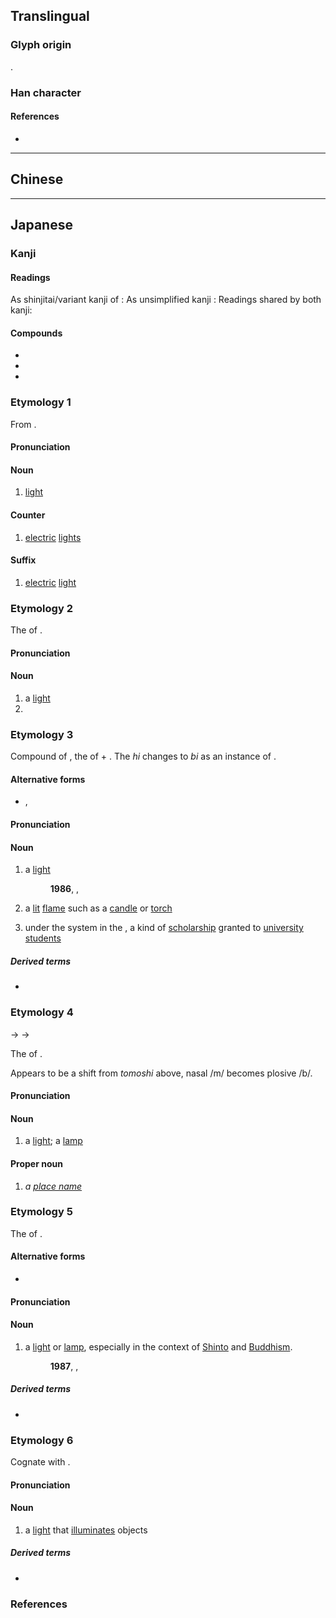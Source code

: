 {{also|燈}}
{{character info/new}}
==Translingual==
{{ja-forms|[[灯]]|[[灯]]|[[燈]]}}

===Glyph origin===
{{Han compound|火|丁|c1=s|c2=p|ls=psc}}.

===Han character===
{{Han char|rn=86|rad=火|as=02|sn=6|four=|canj=FMN|ids=⿰火丁}}

====References====
* {{Han ref|kx=0665.060|dkj=18855|dj=1075.030|hdz=32188.030|uh=706F|ud=28783}}

----

==Chinese==
{{zh-see|燈}}

----

==Japanese==

===Kanji===
{{ja-kanji|grade=4|kyu=燈|rs=火02}}

====Readings====
As shinjitai/variant kanji of {{ja-l|燈}}:
{{ja-readings
|goon=とう
|kanon=とう
|kanyoon=とん
}}
As unsimplified kanji {{ja-l||灯}}:
{{ja-readings
|goon=ちょう<ちやう
|kanon=てい
|toon=ちん
}}
Readings shared by both kanji:
{{ja-readings
|kun=あかし-, あか-り, とぼ-し, とぼ-す, とぼ-る, とも-し, ともしび-, とも-す, とも-る, ひ-, ほ-
|nanori=
}}

====Compounds====
{{der-top|Compounds}}
* {{ja-r|灯%籠|とう%ろう}}
* {{ja-r|幻%灯|げん%とう}}
* {{ja-r|提%灯|ちょう%ちん}}
{{der-bottom}}

===Etymology 1===
{{ja-kanjitab|とう|yomi=o}}
From {{der|ja|ltc|sort=|-}} {{ltc-l|燈}}.

====Pronunciation====
{{ja-pron|y=o|とう|acc=1|acc_ref=DJR}}

====Noun====
{{ja-noun|kyu=燈|とう}}

# [[light]]

====Counter====
{{ja-pos|counter|kyu=燈|とう}}

# [[electric]] [[light]]s

====Suffix====
{{ja-pos|suffix|kyu=燈|とう}}

# [[electric]] [[light]]

===Etymology 2===
{{ja-kanjitab|ともし|yomi=k}}
The {{m|ja|連用形|tr=ren'yōkei||stem or continuative form}} of {{m|ja|点す|tr=tomosu||to [[light]]}}.

====Pronunciation====
{{ja-pron|y=k|ともし|acc=0|acc2=3|acc_ref=DJR|acc2_ref=DJR}}

====Noun====
{{ja-noun|kyu=燈|ともし}}

# a [[light]]
# {{altspelling|lang=ja|照射||a [[torch]] used to [[bait]] [[deer]]}}

===Etymology 3===
{{ja-kanjitab|ともしび|yomi=k}}
Compound of {{m|ja|点し|tr=tomoshi}}, the {{m|ja|連用形|tr=ren'yōkei||stem or continuative form}} of {{m|ja|点す|tr=tomosu||to [[light]]}} + {{m|ja|火|tr=hi||[[fire]]}}. The ''hi'' changes to ''bi'' as an instance of {{rendaku|sort=ともしひ}}.

====Alternative forms====
* {{ja-l|灯火}}, {{ja-l|燭}}

====Pronunciation====
{{ja-pron|y=k|ともしび|acc=0|acc2=3|acc_ref=DJR|acc2_ref=DJR}}

====Noun====
{{ja-noun|kyu=燈|ともしび}}

# a [[light]]
#: '''1986''', {{w2|ja|井上あずみ}}, {{w2|ja|pref=「|suf=」|君をのせて}}
#:: {{ja-usex|[...]　[[君]]を[[隠す|かくして]]　[[輝く]][[瞳]][[煌めく|きらめく]] '''灯'''　[[地球]]は[[回る|まわる]]君を[[乗せる|のせて]]　[...]|[...]　きみ を かくして　かがやく ひとみ きらめく '''ともしび'''　ちきゅう は まわる きみ を のせて　[...]|rom=...kimi o kakushite, kagayaku hitomi kirameku '''tomoshibi''', chikyū wa mawaru kimi wo nosete, ...|sort=ともしひ}}
# a [[lit]] [[flame]] such as a [[candle]] or [[torch]]
# {{lb|ja|sort=ともしび|historical|obsolete}} under the {{w|Ritsuryō}} system in the {{w|Heian period}}, a kind of [[scholarship]] granted to [[university]] [[student]]s

=====Derived terms=====
* {{ja-r|灯%消えんとして光を増す|ともしび% きえん として ひかり を ます}}

===Etymology 4===
{{ja-kanjitab|とぼし|yomi=k}}
{{IPAchar|/tomosi/}} → {{IPAchar|/tobosi/}} → {{IPAchar|/toboɕi/}}

The {{m|ja|連用形|tr=ren'yōkei||stem or continuative form}} of {{m|ja|点す|tr=tobosu||to [[light]]|pos=archaic}}.

Appears to be a shift from ''tomoshi'' above, nasal /m/ becomes plosive /b/.

====Pronunciation====
{{ja-pron|y=k|とぼし|acc=0|acc2=3|acc_ref=DJR|acc2_ref=DJR}}

====Noun====
{{ja-noun|kyu=燈|とぼし}}

# {{lb|ja|archaic|sort=とほし}} a [[light]]; a [[lamp]]

====Proper noun====
{{ja-pos|proper|とぼし}}

# ''a [[place name]]''

===Etymology 5===
{{ja-kanjitab|あかし|yomi=k}}
The {{m|ja|連用形|tr=ren'yōkei||stem or continuative form}} of {{m|ja|明かす|tr=akasu||to [[pass]]}}.

====Alternative forms====
* {{ja-l|明かし}}

====Pronunciation====
{{ja-pron|y=k|あかし|acc=0|acc_ref=DJR}}

====Noun====
{{ja-noun|kyu=燈|あかし}}
# a [[light]] or [[lamp]], especially in the context of [[Shinto]] and [[Buddhism]].
#: '''1987''', {{w2|ja|坂本冬美}}, {{w2|ja|pref=「|suf=」|あばれ太鼓}}
#:: {{ja-usex|[[櫓%太%鼓]]の'''灯'''が[[揺れる|ゆれて]][[揃う|揃い]][[浴衣]]の[[夏]]が[[行く|ゆく]]|やぐら%-だい%こ の '''あかし''' が ゆれて そろい ゆかた の なつ が ゆく|sort=あかし}} 

=====Derived terms=====
* {{ja-r|御%灯|み%あかし|[[lighted]] [[lamp]] used as a [[religious]] [[offering]]}}

===Etymology 6===
{{ja-kanjitab|ひ|yomi=k}}
Cognate with {{m|ja|火|tr=hi||[[fire]]}}.

====Pronunciation====
{{ja-pron|y=k|ひ|acc=1|acc_ref=DJR}}

====Noun====
{{ja-noun|kyu=燈|ひ}}

# a [[light]] that [[illuminates]] objects

=====Derived terms=====
* {{ja-r|灯%涼し|ひ%すずし|[[coolness]] of [[twinkle|twinkling]] lights}}

===References===
<references/>